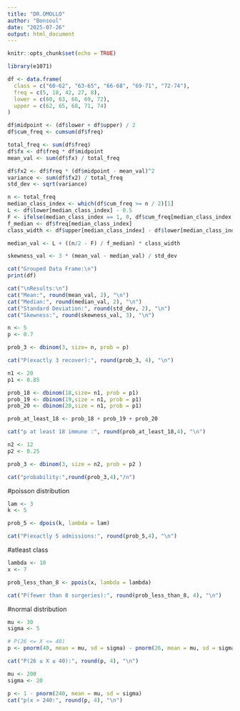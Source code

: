 ```yaml
---
title: "DR.OMOLLO"
author: "Bonsoul"
date: "2025-07-26"
output: html_document
---
```


```r
knitr::opts_chunk$set(echo = TRUE)
```


```r
library(e1071)
```

```r
df <- data.frame(
  class = c("60-62", "63-65", "66-68", "69-71", "72-74"),
  freq = c(5, 18, 42, 27, 8),
  lower = c(60, 63, 66, 69, 72),
  upper = c(62, 65, 68, 71, 74)
)
```

```r
df$midpoint <- (df$lower + df$upper) / 2
df$cum_freq <- cumsum(df$freq)
```

```r
total_freq <- sum(df$freq)
df$fx <- df$freq * df$midpoint
mean_val <- sum(df$fx) / total_freq

```

```r
df$fx2 <- df$freq * (df$midpoint - mean_val)^2
variance <- sum(df$fx2) / total_freq
std_dev <- sqrt(variance)
```


```r
n <- total_freq
median_class_index <- which(df$cum_freq >= n / 2)[1]
L <- df$lower[median_class_index] - 0.5
F <- ifelse(median_class_index == 1, 0, df$cum_freq[median_class_index - 1])
f_median <- df$freq[median_class_index]
class_width <- df$upper[median_class_index] - df$lower[median_class_index] + 1

median_val <- L + ((n/2 - F) / f_median) * class_width
```

```r
skewness_val <- 3 * (mean_val - median_val) / std_dev
```

```r
cat("Grouped Data Frame:\n")
print(df)

cat("\nResults:\n")
cat("Mean:", round(mean_val, 2), "\n")
cat("Median:", round(median_val, 2), "\n")
cat("Standard Deviation:", round(std_dev, 2), "\n")
cat("Skewness:", round(skewness_val, 3), "\n")
```

```r
n <- 5
p <- 0.7
```

```r
prob_3 <- dbinom(3, size= n, prob = p)
```

```r
cat("P(exactly 3 recover):", round(prob_3, 4), "\n")
```
```r
n1 <- 20
p1 <- 0.85
```

```r
prob_18 <- dbinom(18,size= n1, prob = p1)
prob_19 <- dbinom(19,size = n1, prob = p1)
prob_20 <- dbinom(20,size = n1, prob = p1)
```

```r
prob_at_least_18 <- prob_18 + prob_19 + prob_20
```

```r
cat("p at least 18 immune :", round(prob_at_least_18,4), "\n")
```


```r
n2 <- 12
p2 <- 0.25
```

```r
prob_3 <- dbinom(3, size = n2, prob = p2 )
```

```r
cat("probability:",round(prob_3,4),"/n")
```

#poisson distribution

```r
lam <- 3
k <- 5
```

```r
prob_5 <- dpois(k, lambda = lam)
```

```r
cat("P(exactly 5 admissions:", round(prob_5,4), "\n")
```

#atleast class

```r
lambda <- 10
x <- 7
```

```r
prob_less_than_8 <- ppois(x, lambda = lambda)
```

```r
cat("P(fewer than 8 surgeries):", round(prob_less_than_8, 4), "\n")
```

#normal distribution

```r
mu <- 30
sigma <- 5

# P(26 <= X <= 40)
p <- pnorm(40, mean = mu, sd = sigma) - pnorm(26, mean = mu, sd = sigma)

cat("P(26 ≤ X ≤ 40):", round(p, 4), "\n")

```


```r
mu <- 200
sigma <- 20
```

```r
p <- 1 - pnorm(240, mean = mu, sd = sigma)
cat("p(x > 240:", round(p, 4), "\n")
```


